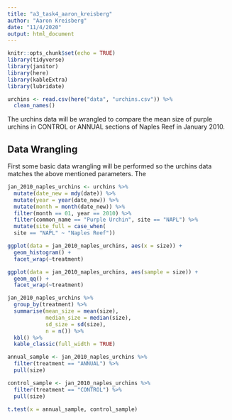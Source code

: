 ```yaml
---
title: "a3_task4_aaron_kreisberg"
author: "Aaron Kreisberg"
date: "11/4/2020"
output: html_document
---
```


```r
knitr::opts_chunk$set(echo = TRUE)
library(tidyverse)
library(janitor)
library(here)
library(kableExtra)
library(lubridate)
```

```r
urchins <- read.csv(here("data", "urchins.csv")) %>% 
  clean_names()
```

The urchins data will be wrangled to compare the mean size of purple urchins in CONTROL or ANNUAL sections of Naples Reef in January 2010.

## Data Wrangling

First some basic data wrangling will be performed so the urchins data matches the above mentioned parameters. The

```r
jan_2010_naples_urchins <- urchins %>%
  mutate(date_new = mdy(date)) %>% 
  mutate(year = year(date_new)) %>% 
  mutate(month = month(date_new)) %>% 
  filter(month == 01, year == 2010) %>% 
  filter(common_name == "Purple Urchin", site == "NAPL") %>%
  mutate(site_full = case_when(
  site == "NAPL" ~ "Naples Reef"))
```

```r
ggplot(data = jan_2010_naples_urchins, aes(x = size)) +
  geom_histogram() +
  facet_wrap(~treatment)
```

```r
ggplot(data = jan_2010_naples_urchins, aes(sample = size)) +
  geom_qq() +
  facet_wrap(~treatment)
```

```r
jan_2010_naples_urchins %>%
  group_by(treatment) %>% 
  summarise(mean_size = mean(size),
            median_size = median(size),
            sd_size = sd(size), 
            n = n()) %>% 
  kbl() %>% 
  kable_classic(full_width = TRUE)
```

```r
annual_sample <- jan_2010_naples_urchins %>% 
  filter(treatment == "ANNUAL") %>% 
  pull(size)

control_sample <- jan_2010_naples_urchins %>% 
  filter(treatment == "CONTROL") %>% 
  pull(size)

t.test(x = annual_sample, control_sample)
```

